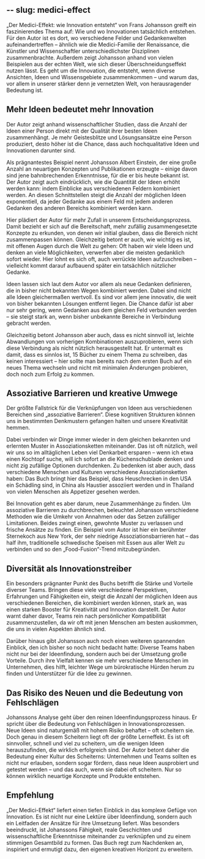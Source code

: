 --
slug: medici-effect
--

„Der Medici-Effekt: wie Innovation entsteht“ von Frans Johansson greift ein faszinierendes Thema auf: Wie und wo Innovationen tatsächlich entstehen. Für den Autor ist es dort, wo verschiedene Felder und Gedankenwelten aufeinandertreffen – ähnlich wie die Medici-Familie der Renaissance, die Künstler und Wissenschaftler unterschiedlichster Disziplinen zusammenbrachte. Außerdem zeigt Johansson anhand von vielen Beispielen aus der echten Welt, wie sich dieser Überschneidungseffekt nutzen lässt. Es geht um die Innovation, die entsteht, wenn diverse Ansichten, Ideen und Wissensgebiete zusammenkommen – und warum das, vor allem in unserer stärker denn je vernetzten Welt, von herausragender Bedeutung ist.

## Mehr Ideen bedeutet mehr Innovation
Der Autor zeigt anhand wissenschaftlicher Studien, dass die Anzahl der Ideen einer Person direkt mit der Qualität ihrer besten Ideen zusammenhängt. Je mehr Geistesblitze und Lösungsansätze eine Person produziert, desto höher ist die Chance, dass auch hochqualitative Ideen und Innovationen darunter sind.

Als prägnantestes Beispiel nennt Johansson Albert Einstein, der eine große Anzahl an neuartigen Konzepten und Publikationen erzeugte – einige davon sind jene bahnbrechenden Erkenntnisse, für die er bis heute bekannt ist. Der Autor zeigt auch eindrücklich, wie die Quantität der Ideen erhöht werden kann: indem Einblicke aus verschiedenen Feldern kombiniert werden. An diesen Schnittstellen steigt die Anzahl der möglichen Ideen exponentiell, da jeder Gedanke aus einem Feld mit jedem anderen Gedanken des anderen Bereichs kombiniert werden kann.

Hier plädiert der Autor für mehr Zufall in unserem Entscheidungsprozess. Damit bezieht er sich auf die Bereitschaft, mehr zufällig zusammengesetzte Konzepte zu erkunden, von denen wir initial glauben, dass die Bereich nicht zusammenpassen können. Gleichzeitig betont er auch, wie wichtig es ist, mit offenen Augen durch die Welt zu gehen: Oft haben wir viele Ideen und denken an viele Möglichkeiten, verwerfen aber die meisten gedanklich sofort wieder. Hier lohnt es sich oft, auch verrückte Ideen aufzuschreiben – vielleicht kommt darauf aufbauend später ein tatsächlich nützlicher Gedanke.

Ideen lassen sich laut dem Autor vor allem als neue Gedanken definieren, die in bisher nicht bekannten Wegen kombiniert werden. Dabei sind nicht alle Ideen gleichermaßen wertvoll. Es sind vor allem jene innovativ, die weit von bisher bekannten Lösungen entfernt liegen. Die Chance dafür ist aber nur sehr gering, wenn Gedanken aus dem gleichen Feld verbunden werden – sie steigt stark an, wenn bisher unbekannte Bereiche in Verbindung gebracht werden.

Gleichzeitig betont Johansson aber auch, dass es nicht sinnvoll ist, leichte Abwandlungen von vorherigen Kombinationen auszuprobieren, wenn sich diese Verbindung als nicht nützlich herausgestellt hat. Er untermalt es damit, dass es sinnlos ist, 15 Bücher zu einem Thema zu schreiben, das keinen interessiert – hier sollte man bereits nach dem ersten Buch auf ein neues Thema wechseln und nicht mit minimalen Änderungen probieren, doch noch zum Erfolg zu kommen.

## Assoziative Barrieren und kreative Umwege
Der größte Fallstrick für die Verknüpfungen von Ideen aus verschiedenen Bereichen sind „assoziative Barrieren“. Diese kognitiven Strukturen können uns in bestimmten Denkmustern gefangen halten und unsere Kreativität hemmen.

Dabei verbinden wir Dinge immer wieder in dem gleichen bekannten und erlernten Muster in Assoziationsketten miteinander. Das ist oft nützlich, weil wir uns so im alltäglichen Leben viel Denkarbeit ersparen – wenn ich etwa einen Kochtopf suche, will ich sofort an die Küchenschublade denken und nicht zig zufällige Optionen durchdenken. Zu bedenken ist aber auch, dass verschiedene Menschen und Kulturen verschiedene Assoziationsketten haben: Das Buch bringt hier das Beispiel, dass Heuschrecken in den USA ein Schädling sind, in China als Haustier assoziiert werden und in Thailand von vielen Menschen als Appetizer gesehen werden.

Bei Innovation geht es aber darum, neue Zusammenhänge zu finden. Um assoziative Barrieren zu durchbrechen, beleuchtet Johansson verschiedene Methoden wie die Umkehr von Annahmen oder das Setzen zufälliger Limitationen. Beides zwingt einen, gewohnte Muster zu verlassen und frische Ansätze zu finden. Ein Beispiel vom Autor ist hier ein berühmter Sternekoch aus New York, der sehr niedrige Assoziationsbarrieren hat – das half ihm, traditionelle schwedische Speisen mit Essen aus aller Welt zu verbinden und so den „Food-Fusion“-Trend mitzubegründen.

## Diversität als Innovationstreiber
Ein besonders prägnanter Punkt des Buchs betrifft die Stärke und Vorteile diverser Teams. Bringen diese viele verschiedene Perspektiven, Erfahrungen und Fähigkeiten ein, steigt die Anzahl der möglichen Ideen aus verschiedenen Bereichen, die kombiniert werden können, stark an, was einen starken Booster für Kreativität und Innovation darstellt. Der Autor warnt daher davor, Teams rein nach persönlicher Kompatibilität zusammenzustellen, da wir oft mit jenen Menschen am besten auskommen, die uns in vielen Aspekten ähnlich sind.

Darüber hinaus gibt Johansson auch noch einen weiteren spannenden Einblick, den ich bisher so noch nicht bedacht hatte: Diverse Teams haben nicht nur bei der Ideenfindung, sondern auch bei der Umsetzung große Vorteile. Durch ihre Vielfalt kennen sie mehr verschiedene Menschen im Unternehmen, dies hilft, leichter Wege um bürokratische Hürden herum zu finden und Unterstützer für die Idee zu gewinnen.

## Das Risiko des Neuen und die Bedeutung von Fehlschlägen
Johanssons Analyse geht über den reinen Ideenfindungsprozess hinaus. Er spricht über die Bedeutung von Fehlschlägen in Innovationsprozessen. Neue Ideen sind naturgemäß mit hohem Risiko behaftet – oft scheitern sie. Doch genau in diesem Scheitern liegt oft der größte Lerneffekt. Es ist oft sinnvoller, schnell und viel zu scheitern, um die wenigen Ideen herauszufinden, die wirklich erfolgreich sind. Der Autor betont daher die Bedeutung einer Kultur des Scheiterns: Unternehmen und Teams sollten es nicht nur erlauben, sondern sogar fördern, dass neue Ideen ausprobiert und getestet werden – und das auch, wenn sie dabei oft scheitern. Nur so können wirklich neuartige Konzepte und Produkte entstehen.

## Empfehlung
„Der Medici-Effekt“ liefert einen tiefen Einblick in das komplexe Gefüge von Innovation. Es ist nicht nur eine Lektüre über Ideenfindung, sondern auch ein Leitfaden der Ansätze für ihre Umsetzung liefert. Was besonders beeindruckt, ist Johanssons Fähigkeit, reale Geschichten und wissenschaftliche Erkenntnisse miteinander zu verknüpfen und zu einem stimmigen Gesamtbild zu formen. Das Buch regt zum Nachdenken an, inspiriert und ermutigt dazu, den eigenen kreativen Horizont zu erweitern.